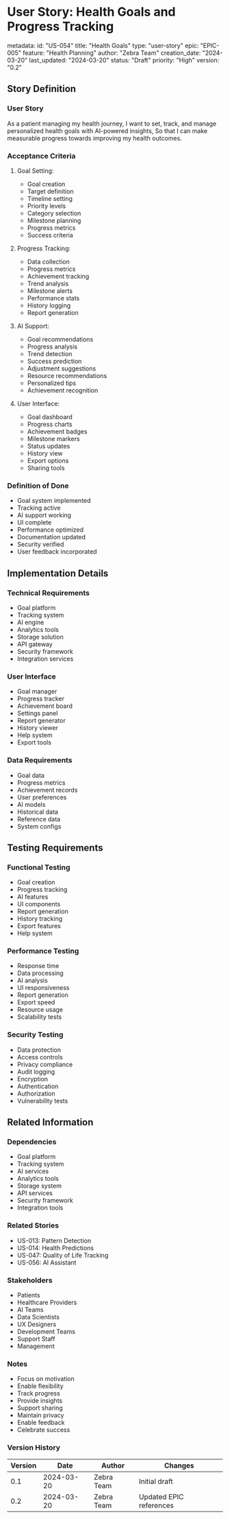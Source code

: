 # User Story: Health Goals and Progress Tracking

metadata:
  id: "US-054"
  title: "Health Goals"
  type: "user-story"
  epic: "EPIC-005"
  feature: "Health Planning"
  author: "Zebra Team"
  creation_date: "2024-03-20"
  last_updated: "2024-03-20"
  status: "Draft"
  priority: "High"
  version: "0.2"

## Story Definition
### User Story
As a patient managing my health journey,
I want to set, track, and manage personalized health goals with AI-powered insights,
So that I can make measurable progress towards improving my health outcomes.

### Acceptance Criteria
1. Goal Setting:
   - Goal creation
   - Target definition
   - Timeline setting
   - Priority levels
   - Category selection
   - Milestone planning
   - Progress metrics
   - Success criteria

2. Progress Tracking:
   - Data collection
   - Progress metrics
   - Achievement tracking
   - Trend analysis
   - Milestone alerts
   - Performance stats
   - History logging
   - Report generation

3. AI Support:
   - Goal recommendations
   - Progress analysis
   - Trend detection
   - Success prediction
   - Adjustment suggestions
   - Resource recommendations
   - Personalized tips
   - Achievement recognition

4. User Interface:
   - Goal dashboard
   - Progress charts
   - Achievement badges
   - Milestone markers
   - Status updates
   - History view
   - Export options
   - Sharing tools

### Definition of Done
- Goal system implemented
- Tracking active
- AI support working
- UI complete
- Performance optimized
- Documentation updated
- Security verified
- User feedback incorporated

## Implementation Details
### Technical Requirements
- Goal platform
- Tracking system
- AI engine
- Analytics tools
- Storage solution
- API gateway
- Security framework
- Integration services

### User Interface
- Goal manager
- Progress tracker
- Achievement board
- Settings panel
- Report generator
- History viewer
- Help system
- Export tools

### Data Requirements
- Goal data
- Progress metrics
- Achievement records
- User preferences
- AI models
- Historical data
- Reference data
- System configs

## Testing Requirements
### Functional Testing
- Goal creation
- Progress tracking
- AI features
- UI components
- Report generation
- History tracking
- Export features
- Help system

### Performance Testing
- Response time
- Data processing
- AI analysis
- UI responsiveness
- Report generation
- Export speed
- Resource usage
- Scalability tests

### Security Testing
- Data protection
- Access controls
- Privacy compliance
- Audit logging
- Encryption
- Authentication
- Authorization
- Vulnerability tests

## Related Information
### Dependencies
- Goal platform
- Tracking system
- AI services
- Analytics tools
- Storage system
- API services
- Security framework
- Integration tools

### Related Stories
- US-013: Pattern Detection
- US-014: Health Predictions
- US-047: Quality of Life Tracking
- US-056: AI Assistant

### Stakeholders
- Patients
- Healthcare Providers
- AI Teams
- Data Scientists
- UX Designers
- Development Teams
- Support Staff
- Management

### Notes
- Focus on motivation
- Enable flexibility
- Track progress
- Provide insights
- Support sharing
- Maintain privacy
- Enable feedback
- Celebrate success

### Version History
| Version | Date | Author | Changes |
|---------|------|--------|----------|
| 0.1 | 2024-03-20 | Zebra Team | Initial draft |
| 0.2 | 2024-03-20 | Zebra Team | Updated EPIC references | 